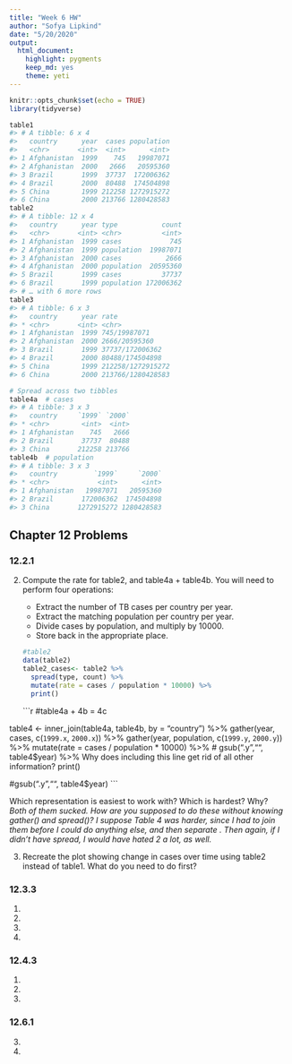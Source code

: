 ```yaml
---
title: "Week 6 HW"
author: "Sofya Lipkind"
date: "5/20/2020"
output: 
  html_document: 
    highlight: pygments
    keep_md: yes
    theme: yeti
---
```


```r
knitr::opts_chunk$set(echo = TRUE)
library(tidyverse)
```

```r
table1
#> # A tibble: 6 x 4
#>   country      year  cases population
#>   <chr>       <int>  <int>      <int>
#> 1 Afghanistan  1999    745   19987071
#> 2 Afghanistan  2000   2666   20595360
#> 3 Brazil       1999  37737  172006362
#> 4 Brazil       2000  80488  174504898
#> 5 China        1999 212258 1272915272
#> 6 China        2000 213766 1280428583
table2
#> # A tibble: 12 x 4
#>   country      year type           count
#>   <chr>       <int> <chr>          <int>
#> 1 Afghanistan  1999 cases            745
#> 2 Afghanistan  1999 population  19987071
#> 3 Afghanistan  2000 cases           2666
#> 4 Afghanistan  2000 population  20595360
#> 5 Brazil       1999 cases          37737
#> 6 Brazil       1999 population 172006362
#> # … with 6 more rows
table3
#> # A tibble: 6 x 3
#>   country      year rate             
#> * <chr>       <int> <chr>            
#> 1 Afghanistan  1999 745/19987071     
#> 2 Afghanistan  2000 2666/20595360    
#> 3 Brazil       1999 37737/172006362  
#> 4 Brazil       2000 80488/174504898  
#> 5 China        1999 212258/1272915272
#> 6 China        2000 213766/1280428583

# Spread across two tibbles
table4a  # cases
#> # A tibble: 3 x 3
#>   country     `1999` `2000`
#> * <chr>        <int>  <int>
#> 1 Afghanistan    745   2666
#> 2 Brazil       37737  80488
#> 3 China       212258 213766
table4b  # population
#> # A tibble: 3 x 3
#>   country         `1999`     `2000`
#> * <chr>            <int>      <int>
#> 1 Afghanistan   19987071   20595360
#> 2 Brazil       172006362  174504898
#> 3 China       1272915272 1280428583
```

## Chapter 12 Problems

### 12.2.1

 2. Compute the rate for table2, and table4a + table4b. You will need to perform four operations: 
 
    + Extract the number of TB cases per country per year.  
    + Extract the matching population per country per year.  
    + Divide cases by population, and multiply by 10000.  
    + Store back in the appropriate place.  
```r
#table2
data(table2)
table2_cases<- table2 %>%
  spread(type, count) %>%
  mutate(rate = cases / population * 10000) %>%
  print()
```
```r
#table4a + 4b = 4c

table4 <- inner_join(table4a, table4b, by = "country") %>%
  gather(year, cases, c(`1999.x`, `2000.x`)) %>%
  gather(year, population, c(`1999.y`, `2000.y`)) %>%
  mutate(rate = cases / population * 10000) %>%
#  gsub(".y","", table4$year) %>%      Why does including this line get rid of all other information?
  print()

#gsub(".y","", table4$year)
```

Which representation is easiest to work with? Which is hardest? Why?  
*Both of them sucked. How are you supposed to do these without knowing gather() and spread()?*
*I suppose Table 4 was harder, since I had to join them before I could do anything else, and then separate . Then again, if I didn't have spread, I would have hated 2 a lot, as well.*

 3. Recreate the plot showing change in cases over time using table2 instead of table1. What do you need to do first?
 

### 12.3.3

 1. 

 2. 

 3. 

 4. 

### 12.4.3

 1. 

 2. 

 3. 

### 12.6.1

 3. 

 4. 

